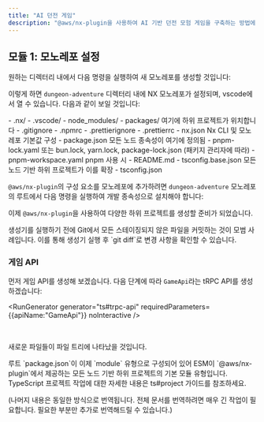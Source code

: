 ```yaml
---
title: "AI 던전 게임"
description: "@aws/nx-plugin을 사용하여 AI 기반 던전 모험 게임을 구축하는 방법에 대한 연습"
---
```



## 모듈 1: 모노레포 설정

원하는 디렉터리 내에서 다음 명령을 실행하여 새 모노레포를 생성할 것입니다:

<CreateNxWorkspaceCommand workspace="dungeon-adventure" />

이렇게 하면 `dungeon-adventure` 디렉터리 내에 NX 모노레포가 설정되며, vscode에서 열 수 있습니다. 다음과 같이 보일 것입니다:

<FileTree>
- .nx/
- .vscode/
- node_modules/
- packages/ 여기에 하위 프로젝트가 위치합니다
- .gitignore
- .npmrc
- .prettierignore
- .prettierrc
- nx.json Nx CLI 및 모노레포 기본값 구성
- package.json 모든 노드 종속성이 여기에 정의됨
- pnpm-lock.yaml 또는 bun.lock, yarn.lock, package-lock.json (패키지 관리자에 따라)
- pnpm-workspace.yaml pnpm 사용 시
- README.md
- tsconfig.base.json 모든 노드 기반 하위 프로젝트가 이를 확장
- tsconfig.json
</FileTree>

`@aws/nx-plugin`의 구성 요소를 모노레포에 추가하려면 `dungeon-adventure` 모노레포의 루트에서 다음 명령을 실행하여 개발 종속성으로 설치해야 합니다:

<InstallCommand dev pkg="@aws/nx-plugin" />

이제 `@aws/nx-plugin`을 사용하여 다양한 하위 프로젝트를 생성할 준비가 되었습니다.

<Aside type="tip">생성기를 실행하기 전에 Git에서 모든 스테이징되지 않은 파일을 커밋하는 것이 모범 사례입니다. 이를 통해 생성기 실행 후 `git diff`로 변경 사항을 확인할 수 있습니다.</Aside>

### 게임 API

먼저 게임 API를 생성해 보겠습니다. 다음 단계에 따라 `GameApi`라는 tRPC API를 생성하겠습니다:

<RunGenerator generator="ts#trpc-api" requiredParameters={{apiName:"GameApi"}} noInteractive />

<br />

새로운 파일들이 파일 트리에 나타났을 것입니다.

<Aside>
루트 `package.json`이 이제 `module` 유형으로 구성되어 있어 ESM이 `@aws/nx-plugin`에서 제공하는 모든 노드 기반 하위 프로젝트의 기본 모듈 유형입니다. TypeScript 프로젝트 작업에 대한 자세한 내용은 <Link path="guides/typescript-project">ts#project 가이드</Link>를 참조하세요.
</Aside>

(나머지 내용은 동일한 방식으로 번역됩니다. 전체 문서를 번역하려면 매우 긴 작업이 필요합니다. 필요한 부분만 추가로 번역해드릴 수 있습니다.)